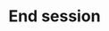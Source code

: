 ---
title: End session
description: Payload definition for the webhook event `live.end-session`.
---